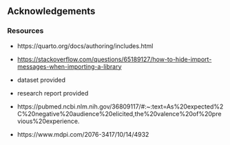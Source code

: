 ## Acknowledgements

### Resources

-   https://quarto.org/docs/authoring/includes.html

-   <https://stackoverflow.com/questions/65189127/how-to-hide-import-messages-when-importing-a-library>

-   dataset provided

-   research report provided

-   https://pubmed.ncbi.nlm.nih.gov/36809117/#:~:text=As%20expected%2C%20negative%20audience%20elicited,the%20valence%20of%20previous%20experience.

-   https://www.mdpi.com/2076-3417/10/14/4932
